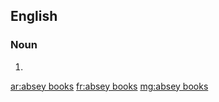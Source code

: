 {{also|absey-books}}
==English==

===Noun===
{{head|en|noun plural form}}

# {{plural of|absey book|lang=en}}

[[ar:absey books]]
[[fr:absey books]]
[[mg:absey books]]